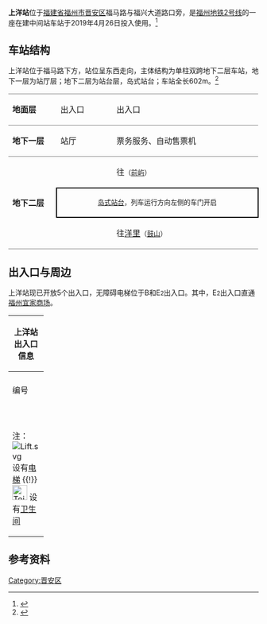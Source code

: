 {{NoteTA|G1=Railway}}
{{Infobox station
| style               = 
| livery              = {{福州地铁颜色|2|s}}
| name                = 上洋站
| eng_name            = Shangyang Station
| symbol_top          = 
| symbol_right        = 
| image               = 201904 Shangyang Station.jpg
| caption             = 
| alt                 = 
| address             = [[福建省|福建省]][[福州市|福州市]][[晋安区|晋安区]]福马路福兴大道路口
| coordinates         = {{coord|26.0691323|N|119.3587867|E|display=inline, title|type:railwaystation}}
| operator            = <!--{{rint|fuzhou|metro}}--> [[福州地铁|福州地铁]]
| line                = {{福州地铁线路名|2|full}}
| exits               = 5
| platform            = 1个[[岛式站台|岛式站台]]
| connections         = <!-- 公交站：-->
| structure           = 地下站
| Interchange         = 
| colour              = 白色
| code                = 
| opening             = 
| opened              = {{Start date|2019|04|26|df=y}}
| closed              =  <!-- {{End date|YYYY|MM|DD|df=y}} -->
| services            = {{Adjacent stations|system=Fuzhou Metro|line1=2|left1=前屿|right1=鼓山}}
| route_map           = 
| first = {{福州地铁线路名|2|short}}：<br /><div style="display:inline-block; text-align: left;">开往{{站|洋里}}：<br />开往{{站|苏洋}}：</div><div style="display:inline-block; text-align: right;">07:19<br />06:35</div>
| last = {{福州地铁线路名|2|short}}：<br /><div style="display:inline-block; text-align: left;">开往{{站|洋里}}：<br />开往{{站|苏洋}}：</div><div style="display:inline-block; text-align: right;">23:49<br />23:05</div>
}}
'''上洋站'''位于[[福建省|福建省]][[福州市|福州市]][[晋安区|晋安区]]福马路与福兴大道路口旁，是[[福州地铁2号线|福州地铁2号线]]的一座在建中间站车站于2019年4月26日投入使用。<ref name=":02">{{Cite web|title=福州地铁2号线正式开通试运营-中新网|url=http://www.chinanews.com/tp/2019/04-26/8821198.shtml|work=www.chinanews.com|accessdate=2019-04-26|archive-date=2019-04-26|archive-url=https://web.archive.org/web/20190426090412/http://www.chinanews.com/tp/2019/04-26/8821198.shtml|dead-url=no}}</ref>

== 车站结构 ==
上洋站位于福马路下方，站位呈东西走向，主体结构为单柱双跨地下二层车站，地下一层为站厅层；地下二层为站台层，岛式站台；车站全长602m。<ref>{{Cite web|title=地铁2号线上洋站加速建设 全长602米堪称"最难车站"|url=https://xw.qq.com/cmsid/HFZ2016112101205702|work=xw.qq.com|accessdate=2019-04-13|archive-date=2019-06-29|archive-url=https://web.archive.org/web/20190629125221/https://xw.qq.com/cmsid/HFZ2016112101205702}}</ref>
{|cellspacing=0 cellpadding=3
|-
|style="border-top:solid 1px gray;border-bottom:solid 1px gray;" valign=top width=100|'''地面层'''
|style="border-top:solid 1px gray;border-bottom:solid 1px gray;" valign=top width=100|出入口
|style="border-top:solid 1px gray;border-bottom:solid 1px gray;" valign=top|
|style="border-top:solid 1px gray;border-bottom:solid 1px gray;" valign=top width=350|出入口
|-
|style="border-bottom:solid 1px gray;" valign=top|'''地下一层'''
|style="border-bottom:solid 1px gray;" valign=top|站厅
|style="border-bottom:solid 1px gray;" valign=top|
|style="border-bottom:solid 1px gray;" valign=top|票务服务、自动售票机
|-
|style="border-bottom:solid 1px gray;" rowspan=3 valign=top|'''地下二层'''
|{{福州地铁站台编号|L2|1}}
|{{arrow|L}}
|{{福州地铁线路名|2|long}} 往{{站|苏洋}}<small>（[[前屿站|前屿]]）</small>
|-
| colspan="3" style="border-right:solid 2px black;border-left:solid 2px black;border-top:solid 2px black;border-bottom:solid 2px black;" |<center><small>[[岛式站台|岛式站台]]，列车运行方向左侧的车门开启</small></center>
|-
|style="border-bottom:solid 1px gray;"|{{福州地铁站台编号|L2|2}}
|style="border-bottom:solid 1px gray;"|
|style="border-bottom:solid 1px gray;"|{{福州地铁线路名|2|long}} 往[[洋里站_(福州)|洋里]]<small>（[[鼓山站_(福州)|鼓山]]）</small> {{arrow|R}} 
|}

== 出入口与周边 ==
上洋站现已开放5个出入口，无障碍电梯位于B和E<small>2</small>出入口。其中，E<small>2</small>出入口直通[[宜家家居|福州宜家商场]]。
{| class="wikitable" width="56%" |
! colspan="4" |上洋站出入口信息
|-
| colspan="4" align="center" bgcolor="{{福州地铁颜色|2}}" |
|-
! style="width:40px" | 编号
! style="width:70px" | 设施
! style="width:210px" | 位置
! style="width:210px" | 接驳交通
|-
| align="center" |{{港铁出口|A}}||  ||<center>福马路北侧、福兴大道西侧</center>||[[File:Paris_Bus_icon.svg|18px]] 福兴福马路口
|-
| align="center" |{{港铁出口|B}}||[[File:Lift.svg|alt=]]||<center>福马路北侧、福兴大道西侧</center>||[[File:Paris_Bus_icon.svg|18px]] 远洋
|-
| align="center" |{{港铁出口|D}}||[[File:Toilet_Of_FZM.svg|30x30px]]
|<center>福马路南侧、上洋路西侧</center>||[[File:Paris_Bus_icon.svg|18px]] 上洋
|-
| align="center" |{{港铁出口|E|1}}||
|<center>福马路南侧、上洋路东侧</center>||
|-
| align="center" |{{港铁出口|E|2}}||[[File:Lift.svg|alt=]]
|<center>福马路北侧、积翠巷口东侧，福州宜家商场前</center>||[[File:Paris_Bus_icon.svg|18px]] 磨洋河
|-
| colspan="4" bgcolor="#eeeeee" | 注：[[File:Lift.svg|alt=]] 设有[[电梯|电梯]] {{!}} [[File:Toilet_Of_FZM.svg|30x30px]] 设有[[卫生间|卫生间]]
|}

==参考资料==
{{reflist}}
{{commons category|Shangyang Station}}
{{福州地铁2号线}}

[[Category:晋安区|Category:晋安区]]